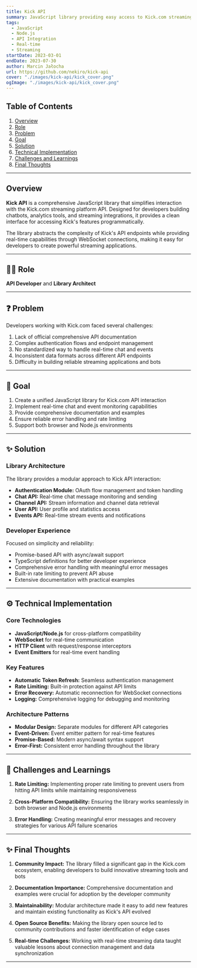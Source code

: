```yaml
---
title: Kick API
summary: JavaScript library providing easy access to Kick.com streaming platform API. Features real-time chat monitoring, stream status tracking, and comprehensive API endpoint coverage for developers building Kick integrations.
tags:
  - JavaScript
  - Node.js
  - API Integration
  - Real-time
  - Streaming
startDate: 2023-03-01
endDate: 2023-07-30
author: Marcin Jałocha
url: https://github.com/nekiro/kick-api
cover: "./images/kick-api/kick_cover.png"
ogImage: "./images/kick-api/kick_cover.png"
---
```


## Table of Contents

1. [Overview](#overview)
2. [Role](#role)
3. [Problem](#problem)
4. [Goal](#goal)
5. [Solution](#solution)
6. [Technical Implementation](#technical-implementation)
7. [Challenges and Learnings](#challenges-and-learnings)
8. [Final Thoughts](#final-thoughts)

---

## Overview

**Kick API** is a comprehensive JavaScript library that simplifies interaction with the Kick.com streaming platform API. Designed for developers building chatbots, analytics tools, and streaming integrations, it provides a clean interface for accessing Kick's features programmatically.

The library abstracts the complexity of Kick's API endpoints while providing real-time capabilities through WebSocket connections, making it easy for developers to create powerful streaming applications.

---

## 👨‍💻 Role

**API Developer** and **Library Architect**

---

## ❓ Problem

Developers working with Kick.com faced several challenges:

1. Lack of official comprehensive API documentation
2. Complex authentication flows and endpoint management
3. No standardized way to handle real-time chat and events
4. Inconsistent data formats across different API endpoints
5. Difficulty in building reliable streaming applications and bots

---

## 🎯 Goal

1. Create a unified JavaScript library for Kick.com API interaction
2. Implement real-time chat and event monitoring capabilities
3. Provide comprehensive documentation and examples
4. Ensure reliable error handling and rate limiting
5. Support both browser and Node.js environments

---

## ✨ Solution

### Library Architecture

The library provides a modular approach to Kick API interaction:

- **Authentication Module:** OAuth flow management and token handling
- **Chat API:** Real-time chat message monitoring and sending
- **Channel API:** Stream information and channel data retrieval
- **User API:** User profile and statistics access
- **Events API:** Real-time stream events and notifications

### Developer Experience

Focused on simplicity and reliability:

- Promise-based API with async/await support
- TypeScript definitions for better developer experience
- Comprehensive error handling with meaningful error messages
- Built-in rate limiting to prevent API abuse
- Extensive documentation with practical examples

---

## ⚙️ Technical Implementation

### Core Technologies

- **JavaScript/Node.js** for cross-platform compatibility
- **WebSocket** for real-time communication
- **HTTP Client** with request/response interceptors
- **Event Emitters** for real-time event handling

### Key Features

- **Automatic Token Refresh:** Seamless authentication management
- **Rate Limiting:** Built-in protection against API limits
- **Error Recovery:** Automatic reconnection for WebSocket connections
- **Logging:** Comprehensive logging for debugging and monitoring

### Architecture Patterns

- **Modular Design:** Separate modules for different API categories
- **Event-Driven:** Event emitter pattern for real-time features
- **Promise-Based:** Modern async/await syntax support
- **Error-First:** Consistent error handling throughout the library

---

## 🧪 Challenges and Learnings

1. **Rate Limiting:** Implementing proper rate limiting to prevent users from hitting API limits while maintaining responsiveness

2. **Cross-Platform Compatibility:** Ensuring the library works seamlessly in both browser and Node.js environments

3. **Error Handling:** Creating meaningful error messages and recovery strategies for various API failure scenarios

---

## ✨ Final Thoughts

1. **Community Impact:** The library filled a significant gap in the Kick.com ecosystem, enabling developers to build innovative streaming tools and bots

2. **Documentation Importance:** Comprehensive documentation and examples were crucial for adoption by the developer community

3. **Maintainability:** Modular architecture made it easy to add new features and maintain existing functionality as Kick's API evolved

4. **Open Source Benefits:** Making the library open source led to community contributions and faster identification of edge cases

5. **Real-time Challenges:** Working with real-time streaming data taught valuable lessons about connection management and data synchronization

---
